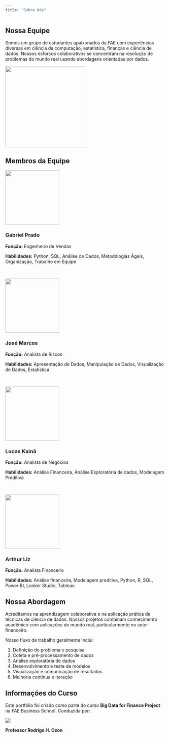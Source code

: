 ```yaml
---
title: "Sobre Nós"
---
```


::: content-block
## Nossa Equipe

Somos um grupo de estudantes apaixonados da FAE com experiências diversas em ciência da computação, estatística, finanças e ciência de dados. Nossos esforços colaborativos se concentram na resolução de problemas do mundo real usando abordagens orientadas por dados.

![](images/fotodaequipe.jpeg){fig-align="center" width="255"}
:::

::: content-block
## Membros da Equipe

[![](images/gabe.jpeg){width="170"}](https://gabriel-days.github.io/portfolio/)

### Gabriel Prado

**Função:** Engenheiro de Vendas

**Habilidades:** Python, SQL, Análise de Dados, Metodologias Ágeis, Organização, Trabalho em Equipe

\

![](images/zeze.jpeg){width="170"}

### José Marcos

**Função:** Analista de Riscos

**Habilidades:** Apresentação de Dados, Manipulação de Dados, Visualização de Dados, Estatística

\

![](images/kaka.jpeg){width="170"}

### Lucas Kainã

**Função:** Analista de Negócios

**Habilidades:** Análise Financeira, Análise Exploratória de dados, Modelagem Preditiva

\

![](images/tutuco.jpeg){width="170"}

### Arthur Liz

**Função:** Analista Financeiro

**Habilidades:** Análise financeira, Modelagem preditiva, Python, R, SQL, Power BI, Looker Studio, Tableau
:::

::: content-block
## Nossa Abordagem

Acreditamos na aprendizagem colaborativa e na aplicação prática de técnicas de ciência de dados. Nossos projetos combinam conhecimento acadêmico com aplicações do mundo real, particularmente no setor financeiro.

Nosso fluxo de trabalho geralmente inclui:

1.  Definição do problema e pesquisa
2.  Coleta e pré-processamento de dados
3.  Análise exploratória de dados
4.  Desenvolvimento e teste de modelos
5.  Visualização e comunicação de resultados
6.  Melhoria contínua e iteração
:::

::: content-block
## Informações do Curso

Este portfólio foi criado como parte do curso **Big Data for Finance Project** na FAE Business School. Conduzida por:

[![](images/profrodrigo.jpg)](https://profrhozon.github.io/site/)

**Professor Rodrigo H. Ozon\
**
:::